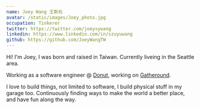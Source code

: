 ```yaml
---
name: Joey Wang 王斯右
avatar: /static/images/Joey_photo.jpg
occupation: Tinkerer
twitter: https://twitter.com/joeysywang
linkedin: https://www.linkedin.com/in/szuyuwang
github: https://github.com/JoeyWangTW
---
```


Hi! I'm Joey, I was born and raised in Taiwan. Currently liveing in the Seattle area.

Working as a software engineer @ [Donut](https://www.donut.ai), working on [Gatheround](https://www.gatheround.com).

I love to build things, not limited to software, I build physical stuff in my garage too.
Continuously finding ways to make the world a better place, and have fun along the way.
